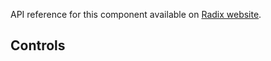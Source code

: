 
<Meta of={AvatarStories} />

<Title>Avatar example</Title>

API reference for this component available on [Radix website](https://www.radix-ui.com/primitives/docs/components/avatar#api-reference).

<Primary />

## Controls

<Controls />
